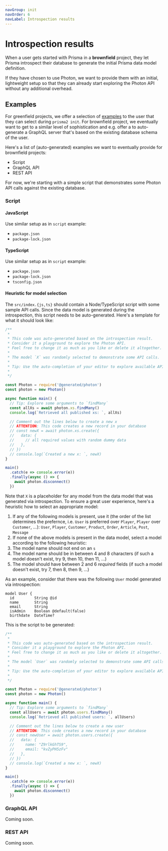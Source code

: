 ```yaml
---
navGroup: init
navOrder: 6
navLabel: Introspection results
---
```


# Introspection results

When a user gets started with Prisma in a **brownfield** project, they let Prisma introspect their database to generate the initial Prisma data model definition.

If they have chosen to use Photon, we want to provide them with an initial, lightweight setup so that they can already start exploring the Photon API without any additional overhead.

## Examples

For greenfield projects, we offer a selection of [examples](https://github.com/prisma/photonjs/tree/master/examples) to the user that they can select during `prisma2 init`. For brownfield project, we eventually want to get to a similar level of sophistication and e.g. offer a to auto-generate a GraphQL server that's based on the existing database schema of the user.

Here's a list of (auto-generated) examples we want to eventually provide for brownfield projects:

- Script
- GraphQL API
- REST API

For now, we're starting with a simple script that demonstrates some Photon API calls against the existing database.

### Script

#### JavaScript

Use similar setup as in `script` example:

- `package.json`
- `package-lock.json`

#### TypeScript

Use similar setup as in `script` example:

- `package.json`
- `package-lock.json`
- `tsconfig.json`

#### Heuristic for model selection

The `src/index.{js,ts}` should contain a Node/TypeScript script with some sample API calls. Since the data model is generated during the introspection, this script needs to be auto-generated. Here's a template for what it should look like:

```js
/**
 * 
 * This code was auto-generated based on the introspection result.
 * Consider it a playground to explore the Photon API.
 * Feel free to change it as much as you like or delete it altogether.
 *
 * The model `X` was randomly selected to demonstrate some API calls.
 *
 * Tip: Use the auto-completion of your editor to explore available API operations.
 * 
 */

const Photon = require('@generated/photon')
const photon = new Photon()

async function main() {
  // Tip: Explore some arguments to `findMany` 
  const allXs = await photon.xs.findMany()
  console.log(`Retrieved all published xs: `, allXs)

  // Comment out the lines below to create a new x
  // ATTENTION: This code creates a new record in your database
  // const newX = await photon.xs.create({
  //   data: {
  //     // all required values with random dummy data
  //   },
  // })
  // console.log(`Created a new x: `, newX)
}

main()
  .catch(e => console.error(e))
  .finally(async () => {
    await photon.disconnect()
  })
```

Note that `X` is a placeholder for any model from the data model that was generated via introspection. To ensure a great user experience, here's a heuristic how to select an appropriate model:

1. If any of the following models is present, use it (the order of the list determines the prefernce, i.e. `User` is preferred over `Player`, `Player` over `Customer`, ...): `User`, `Player`, `Customer`, `Product`, `Order`, `Article`, `Post`, `Message`
1. If none of the above models is present in the data model, select a model according to the following heuristic:
  1. The model name should not end on an `s`
  1. The model name should be in between 4 and 8 characters (if such a model doesn't exist, try 9, then 10, then 11, ...)
  1. The model should have between 2 and 6 _required_ fields (if such a model doesn't exist, try 7, then 8, then 9, ...)

As an example, consider that there was the following `User` model generated via introspection:

```prisma
model User {
  id         String @id
  name       String
  email      String
  isAdmin    Boolean @default(false)
  birthdate  DateTime?
```

This is the script to be generated:

```js
/**
 * 
 * This code was auto-generated based on the introspection result.
 * Consider it a playground to explore the Photon API.
 * Feel free to change it as much as you like or delete it altogether.
 *
 * The model `User` was randomly selected to demonstrate some API calls.
 * 
 * Tip: Use the auto-completion of your editor to explore available API operations.
 * 
 */

const Photon = require('@generated/photon')
const photon = new Photon()

async function main() {
  // Tip: Explore some arguments to `findMany` 
  const allUsers = await photon.users.findMany()
  console.log(`Retrieved all published users: `, allUsers)

  // Comment out the lines below to create a new user
  // ATTENTION: This code creates a new record in your database
  // const newUser = await photon.users.create({
  //   data: {
  //     name: "Z9rlkGhTS9",
  //     email: "kvZyPH5zFv"
  //   },
  // })
  // console.log(`Created a new x: `, newX)
}

main()
  .catch(e => console.error(e))
  .finally(async () => {
    await photon.disconnect()
  })
```

### GraphQL API

Coming soon.

### REST API

Coming soon.